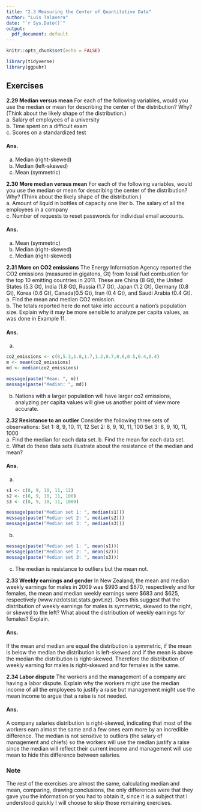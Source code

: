 ---
title: "2.3 Measuring the Center of Quantitative Data"
author: "Luis Talavera"
date: "`r Sys.Date()`"
output:
  pdf_document: default
---

```{r setup, include=FALSE}
knitr::opts_chunk$set(echo = FALSE)
```

```{r, message=FALSE}
library(tidyverse)
library(ggpubr)
```

## Exercises
**2.29 Median versus mean** For each of the following variables,
would you use the median or mean for describing the
center of the distribution? Why? (Think about the likely
shape of the distribution.)  
  a. Salary of employees of a university  
  b. Time spent on a difficult exam  
  c. Scores on a standardized test  
  
#### Ans.
  a. Median (right-skewed)
  b. Median (left-skewed)
  c. Mean (symmetric)
  
**2.30 More median versus mean** For each of the following variables, would you use the median or mean for describing the
center of the distribution? Why? (Think about the likely
shape of the distribution.)  
  a. Amount of liquid in bottles of capacity one liter 
  b. The salary of all the employees in a company  
  c. Number of requests to reset passwords for individual
email accounts.  

#### Ans.
  a. Mean (symmetric)
  b. Median (right-skewed)
  c. Median (right-skewed)

**2.31 More on CO2 emissions** The Energy Information Agency
reported the CO2 emissions (measured in gigatons, Gt)
from fossil fuel combustion for the top 10 emitting countries in 2011. These are China (8 Gt), the United States
(5.3 Gt), India (1.8 Gt), Russia (1.7 Gt), Japan (1.2 Gt),
Germany (0.8 Gt), Korea (0.6 Gt), Canada(0.5 Gt), Iran
(0.4 Gt), and Saudi Arabia (0.4 Gt).  
  a. Find the mean and median CO2 emission.  
  b. The totals reported here do not take into account a
nation’s population size. Explain why it may be more
sensible to analyze per capita values, as was done in
Example 11.

#### Ans.  
  a.
```{r, comment=""}
co2_emissions <- c(8,5.3,1.8,1.7,1.2,0.7,0.6,0.5,0.4,0.4)
m <- mean(co2_emissions)
md <- median(co2_emissions)

message(paste("Mean: ", m))
message(paste("Median: ", md))
```
  b. Nations with a larger population will have larger co2 emissions, analyzing per capita values will give us another point of view more accurate.
  
**2.32 Resistance to an outlier** Consider the following three
sets of observations:
Set 1: 8, 9, 10, 11, 12
Set 2: 8, 9, 10, 11, 100
Set 3: 8, 9, 10, 11, 1000  
  a. Find the median for each data set.
  b. Find the mean for each data set.
  c. What do these data sets illustrate about the resistance
of the median and mean?  

#### Ans.
  a.
```{r, comment=""}
s1 <- c(8, 9, 10, 11, 12)
s2 <- c(8, 9, 10, 11, 100)
s3 <- c(8, 9, 10, 11, 1000)

message(paste("Median set 1: ", median(s1)))
message(paste("Median set 2: ", median(s2)))
message(paste("Median set 3: ", median(s3)))
```
  
  b.
```{r, comment=""}
message(paste("Median set 1: ", mean(s1)))
message(paste("Median set 2: ", mean(s2)))
message(paste("Median set 3: ", mean(s3)))
```
  c. The median is resistance to outliers but the mean not.

**2.33 Weekly earnings and gender** In New Zealand, the mean
and median weekly earnings for males in 2009 was $993
and $870, respectively and for females, the mean and
median weekly earnings were $683 and $625, respectively
(www.nzdotstat.stats.govt.nz). Does this suggest that
the distribution of weekly earnings for males is
symmetric, skewed to the right, or skewed to the left?
What about the distribution of weekly earnings for
females? Explain.  

#### Ans.
If the mean and median are equal the distribution is symmetric, if the mean is below the median the distribution is left-skewed and if the mean is above the median the distribution is right-skewed. Therefore the distribution of weekly earning for males is right-skewed and for females is the same.

**2.34 Labor dispute** The workers and the management of
a company are having a labor dispute. Explain why the
workers might use the median income of all the employees to justify a raise but management might use the mean
income to argue that a raise is not needed.
  
#### Ans. 
A company salaries distribution is right-skewed, indicating that most of the workers earn almost the same and a few ones earn more by an incredible difference. The median is not sensitive to outliers (the salary of management and chiefs) so the workers will use the median justify a raise since the median will reflect their current income and management will use mean to hide this difference between salaries.

### Note  
The rest of the exercises are almost the same, calculating median and mean, comparing, drawing conclusions, the only differences were that they gave you the information or you had to obtain it, since it is a subject that I understood quickly I will choose to skip those remaining exercises.
  